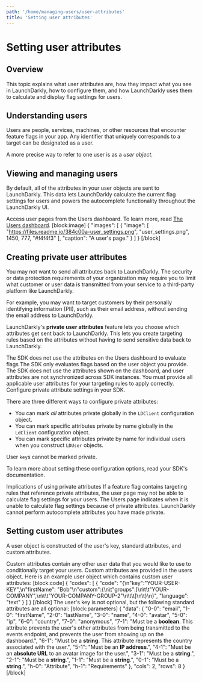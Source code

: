 ```yaml
---
path: '/home/managing-users/user-attributes'
title: 'Setting user attributes'
---
```


# Setting user attributes

## Overview

This topic explains what user attributes are, how they impact what you see in LaunchDarkly, how to configure them, and how LaunchDarkly uses them to calculate and display flag settings for users.

## Understanding users

Users are people, services, machines, or other resources that encounter feature flags in your app. Any identifier that uniquely corresponds to a target can be designated as a user.

A more precise way to refer to one user is as a _user object_.

## Viewing and managing users

By default, all of the attributes in your user objects are sent to LaunchDarkly. This data lets LaunchDarkly calculate the current flag settings for users and powers the autocomplete functionality throughout the LaunchDarkly UI.

Access user pages from the Users dashboard. To learn more, read [The Users dashboard](./the-user-dashboard).
[block:image]
{
"images": [
{
"image": [
"https://files.readme.io/384c00a-user_settings.png",
"user_settings.png",
1450,
777,
"#f4f4f3"
],
"caption": "A user's page."
}
]
}
[/block]

## Creating private user attributes

You may not want to send all attributes back to LaunchDarkly. The security or data protection requirements of your organization may require you to limit what customer or user data is transmitted from your service to a third-party platform like LaunchDarkly.

For example, you may want to target customers by their personally identifying information (PII), such as their email address, without sending the email address to LaunchDarkly.

LaunchDarkly's **private user attributes** feature lets you choose which attributes get sent back to LaunchDarkly. This lets you create targeting rules based on the attributes without having to send sensitive data back to LaunchDarkly.

<Callout intent="alert">
  <CalloutTitle>The SDK does not use the attributes on the Users dashboard to evaluate flags</CalloutTitle>
  <CalloutDescription>
    The SDK only evaluates flags based on the user object you provide. The SDK does not use the attributes shown on the
    dashboard, and user attributes are not synchronized across SDK instances. You must provide all applicable user
    attributes for your targeting rules to apply correctly.
  </CalloutDescription>
</Callout>
Configure private attribute settings in your SDK.

There are three different ways to configure private attributes:

- You can mark _all_ attributes private globally in the `LDClient` configuration object.
- You can mark specific attributes private by name globally in the `LdClient` configuration object.
- You can mark specific attributes private by name for individual users when you construct `LDUser` objects.

User `key`s cannot be marked private.

To learn more about setting these configuration options, read your SDK's documentation.

<Callout intent="alert">
  <CalloutTitle>Implications of using private attributes</CalloutTitle>
  <CalloutDescription>
    If a feature flag contains targeting rules that reference private attributes, the user page may not be able to
    calculate flag settings for your users. The Users page indicates when it is unable to calculate flag settings
    because of private attributes. LaunchDarkly cannot perform autocomplete attributes you have made private.
  </CalloutDescription>
</Callout>

## Setting custom user attributes

A user object is constructed of the user's key, standard attributes, and custom attributes.

Custom attributes contain any other user data that you would like to use to conditionally target your users. Custom attributes are provided in the users object. Here is an example user object which contains custom user attributes:
[block:code]
{
"codes": [
{
"code": "{\n\"key\":\"YOUR-USER-KEY\",\n\"firstName\": \"Bob\"\n\"custom\":{\n\t\"groups\":[\n\t\t\"YOUR-COMPANY\",\n\t\t\"YOUR-COMPANY-GROUP-2\"\n\t\t]\n\t}\n}",
"language": "text"
}
]
}
[/block]
The user's key is not optional, but the following standard attributes are all optional:
[block:parameters]
{
"data": {
"0-0": "email",
"1-0": "firstName",
"2-0": "lastName",
"3-0": "name",
"4-0": "avatar",
"5-0": "ip",
"6-0": "country",
"7-0": "anonymous",
"7-1": "Must be a **boolean**.
This attribute prevents the user's other attributes from being transmitted to the events endpoint, and prevents the user from showing up on the dashboard.",
"6-1": "Must be a **string**.
This attribute represents the country associated with the user.",
"5-1": "Must be an **IP address**.",
"4-1": "Must be an **absolute URL** to an avatar image for the user.",
"3-1": "Must be a **string**.",
"2-1": "Must be a **string**.",
"1-1": "Must be a **string**.",
"0-1": "Must be a **string**.",
"h-0": "Attribute",
"h-1": "Requirements"
},
"cols": 2,
"rows": 8
}
[/block]
